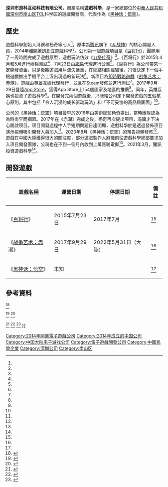 {{NoteTA
| G1 = Games
| G2 = Games-zh
}}
{{Infobox company
| name = 深圳市游科互动科技有限公司
| name_en = Game Science Interactive Technology Co., Ltd.
| trading_name = 游戏科学
| logo = Game Science logo.png
| logo_caption =
| type =  [[私人公司|私人公司]]
| industry = [[电子游戏产业|電子遊戲業]]
| founded = {{Start date and age|2014|06|13}}<ref name="yxrb02"/>
| founder = 冯骥、杨奇
| location = {{PRC}}[[深圳市|深圳市]][[南山区|南山区]]TCL科学园<ref name="qcc"/>
| area_served = 中國大陸
| local_code_name= CN
| local_code = 9144030030596015XR<ref name="qcc"/>
| website = {{URL|gamesci.com.cn/}}
}}

'''深圳市游科互动科技有限公司'''，商業名稱'''遊戲科學'''，是一家總部位於[[中華人民共和國|中華人民共和國]][[深圳市|深圳市]][[南山区|南山区]]TCL科学园的遊戲開發商，代表作為《[[黑神话：悟空|黑神话：悟空]]》。

== 歷史 ==
遊戲科學創始人冯骥和杨奇等七人<ref name="chuapp03"/>，原本為[[腾讯|腾讯]]旗下《[[斗战神|斗战神]]》的核心開發人員，2014年離開騰訊創立遊戲科學<ref name="yicai01"/>。公司第一個遊戲项目是《[[百将行|百将行]]》，團隊用了一周時間完成了遊戲原型，遊戲玩法仿效《[[刀塔传奇|刀塔传奇]]》<ref name="ign01"/>。《百将行》於2015年4月和5月進行兩輪測試<ref name="sina01"/>，7月23日由[[網易|網易]]代理進行公測<ref name="chuapp01"/>。《百将行》為公司帶來一定開發資金，只是後期遊戲用戶流失嚴重，在總結相關經驗後，冯骥決定下一個手機遊戲推出手機平台上沒出現過的新玩法<ref name="ign01"/>。新项目為[[即時戰略遊戲|即時戰略遊戲]]《[[战争艺术：赤潮|战争艺术：赤潮]]》，遊戲由[[英雄互娛|英雄互娛]]代理發行，並且在[[Steam|Steam]]發佈並進行測試<ref name="chuapp02"/>。2017年9月29日登陸[[App_Store_(iOS/iPadOS)|App Store]]，獲得App Store上154個國家及地區的推薦<ref name="chuapp03"/>。同年，英雄互娛也投資了遊戲科學<ref name="yxrb02"/>。在開發完兩個遊戲後，冯骥給公司定下開發遊戲的五個核心原則，其中包括「令人沉浸的成长驱动玩法」和「不可妥协的高品质画面」<ref name="ign01"/>。

公司的《[[黑神话：悟空|黑神话：悟空]]》项目最早於2016年由美術總監杨奇提出，當時團隊認為為時尚早而擱置。2017年在《赤潮》完成之後，杨奇再次提出项目，冯骥才下決心開啟项目。项目開發過程中人手短期問題日趨明顯，遊戲科學於是透過發佈项目演示視頻吸引開發人員加入<ref name="ign01"/>。2020年8月《黑神话：悟空》的預告視頻發佈<ref name="yxrb02"/>，遊戲在中國大陸獲得很大的關注度，部分遊戲製作人辭職前往遊戲科學總部要求加入项目開發團隊，公司也在不到一個月內收到上萬應聘電郵<ref name="ign01"/>。2021年3月，騰訊投資遊戲科學<ref name="yicai01"/>。

== 開發遊戲 ==
{| class="wikitable"
!遊戲名稱
!運營日期
!停運日期
!備註
|-
|《[[百将行|百将行]]》
|2015年7月23日
|2017年7月
|<ref name="yxrb01"/>
|-
|《[[战争艺术：赤潮|战争艺术：赤潮]]》
|2017年9月29日
|2022年5月31日（大陸）
|<ref name="yxrb01"/>
|-
|《[[黑神话：悟空|黑神话：悟空]]》
|未知
|
|<ref name="yxrb01"/>
|}

== 參考資料 ==
{{Reflist|30em|refs=
<ref name="qcc">{{cite web |title=深圳市游科互动科技有限公司 |url=https://www.qcc.com/firm/1818696ec4145c06fbb895262f33874a.html |website=企查查 |accessdate=2022-06-08 |language=zh-hans |dead-url=no }}</ref>

<ref name="ign01">{{cite news |author1=Charles Young |title=IGN 独家 ｜《黑神话：悟空》爆红之后，我走进了游戏科学 |url=https://www.ign.com.cn/blackmythwukong/29838/interview/ign-du-jia-hei-shen-hua-wu-kong-bao-hong-zhi-hou-wo-zou-jin-liao-you-xi-ke-xue |accessdate=2022-06-08 |work=[[IGN|IGN中国]] |date=2020-09-11 |language=zh-hans |archive-date=2022-05-24 |archive-url=https://web.archive.org/web/20220524130829/https://www.ign.com.cn/blackmythwukong/29838/interview/ign-du-jia-hei-shen-hua-wu-kong-bao-hong-zhi-hou-wo-zou-jin-liao-you-xi-ke-xue |dead-url=no }}</ref>
<ref name="yicai01">{{cite news |author1=刘佳 |title=独家{{!}}腾讯投资游戏科学获少数股权 |url=https://www.yicai.com/news/101003224.html |accessdate=2022-06-08 |work=第一财经 |date=2021-03-29 |language=zh-hans |archive-date=2022-05-24 |archive-url=https://web.archive.org/web/20220524130759/https://www.yicai.com/news/101003224.html |dead-url=no }}</ref>
<ref name="sina01">{{cite news |title=专访《百将行》冯骥：不走寻常路 未来将多元化发展 |url=http://games.sina.com.cn/y/n/2015-07-23/fxfhxmp9514570.shtml |accessdate=2022-06-08 |work=新浪游戏 |date=2015-07-23 |language=zh-hans|dead-url=no }}</ref>

<ref name="yxrb01">{{cite news |author1=佛陀 |title=朝夕光年发行的《战争艺术》停运,补偿与《武林闲侠》绑定 |url=http://news.yxrb.net/202203/24229089.html |accessdate=2022-06-08 |work=游戏日报 |date=2022-03-24 |language=zh-hans|dead-url=no }}</ref>
<ref name="yxrb02">{{cite news |author1=仙仙 |title=每天认识一家游戏公司：制作《黑神话：悟空》的游戏科学 |url=http://news.yxrb.net/202110/11225775.html |accessdate=2022-06-08 |work=游戏日报 |date=2021-10-11 |language=zh-hans |archive-date=2022-01-14 |archive-url=https://web.archive.org/web/20220114093211/http://news.yxrb.net/202110/11225775.html |dead-url=no }}</ref>

<ref name="chuapp01">{{cite news |author1=阿豆 |title=《百将行》困局：一场尴尬的创新试验 |url=http://www.chuapp.com/?c=Article&a=index&id=200005 |accessdate=2022-06-08 |work=[[触乐|触乐]] |date=2015-09-11 |archive-date=2022-06-08 |archive-url=https://web.archive.org/web/20220608120206/http://www.chuapp.com/?c=Article&a=index&id=200005 |dead-url=no }}</ref>
<ref name="chuapp02">{{cite news |author1=王恺文 |title=《赤潮》上线Steam：在《百将行》之后，游戏科学做了一款“战争策略游戏” |url=http://www.chuapp.com/?c=Article&a=index&id=281798 |accessdate=2022-06-08 |work=[[触乐|触乐]] |date=2016-12-27 |language=zh-hans |archive-date=2022-06-08 |archive-url=https://web.archive.org/web/20220608120207/http://www.chuapp.com/?c=Article&a=index&id=281798 |dead-url=no }}</ref>
<ref name="chuapp03">{{cite news |author1=祝佳音 |title=冯骥和他的《战争艺术：赤潮》 |url=https://www.chuapp.com/?c=Article&a=index&id=284168 |accessdate=2022-06-08 |work=[[触乐|触乐]] |date=2017-10-09 |language=zh-hans |archive-date=2022-06-08 |archive-url=https://web.archive.org/web/20220608120252/https://www.chuapp.com/?c=Article&a=index&id=284168 |dead-url=no }}</ref>
}}

{{Portal bar|电子游戏}}
{{DEFAULTSORT:Game Science Interactive Technology Co., Ltd.}}
[[Category:2014年開業電子遊戲公司|Category:2014年開業電子遊戲公司]]
[[Category:2014年成立的中国公司|Category:2014年成立的中国公司]]
[[Category:中国大陆电子游戏公司|Category:中国大陆电子游戏公司]]
[[Category:電子遊戲開發公司|Category:電子遊戲開發公司]]
[[Category:中國民營企業|Category:中國民營企業]]
[[Category:深圳公司|Category:深圳公司]]
[[Category:南山区|Category:南山区]]